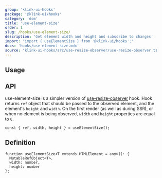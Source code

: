 ```yaml
---
group: 'klink-ui-hooks'
package: '@klink-ui/hooks'
category: 'dom'
title: 'use-element-size'
order: 1
slug: /hooks/use-element-size/
description: 'Get element width and height and subscribe to changes'
import: "import { useElementSize } from '@klink-ui/hooks';"
docs: 'hooks/use-element-size.mdx'
source: 'klink-ui-hooks/src/use-resize-observer/use-resize-observer.ts'
---
```



## Usage

<Demo data={HooksDemos.useElementSizeDemo} />

## API

use-element-size is a simpler version of [use-resize-observer](https://klink-ui.dev/hooks/use-resize-observer/) hook.
Hook returns `ref` object that should be passed to the observed element, and the element's `height` and `width`.
On the first render (as well as during SSR), or when no element is being observed, `width` and `height` properties are equal to `0`.

```tsx
const { ref, width, height } = useElementSize();
```

## Definition

```tsx
function useElementSize<T extends HTMLElement = any>(): {
  MutableRefObject<T>,
  width: number,
  height: number
};
```

